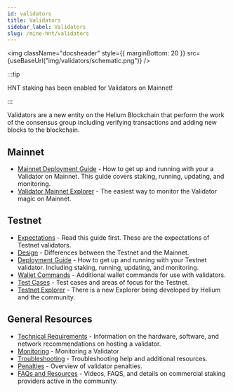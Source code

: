 ```yaml
---
id: validators
title: Validators
sidebar_label: Validators
slug: /mine-hnt/validators
---
```



<img
  className="docsheader"
  style={{ marginBottom: 20 }}
  src={useBaseUrl("img/validators/schematic.png")}
/>



:::tip

HNT staking has been enabled for Validators on Mainnet!

:::

Validators are a new entity on the Helium Blockchain that perform the work of the consensus group including verifying transactions and adding new blocks to the blockchain.

## Mainnet

* [Mainnet Deployment Guide](/mine-hnt/validators/mainnet/deployment-guide) - How to get up and running with your a Validator on Mainnet. This guide covers staking, running, updating, and monitoring.
* [Validator Mainnet Explorer](https://explorer-beta.helium.com/validators) - The easiest way to monitor the Validator magic on Mainnet. 

## Testnet

* [Expectations](/mine-hnt/validators/testnet/expectations) - Read this guide first. These are the expectations of Testnet validators.
* [Design](/mine-hnt/validators/testnet/design) - Differences between the Testnet and the Mainnet.
* [Deployment Guide](/mine-hnt/validators/testnet/deployment-guide) - How to get up and running with your Testnet validator.  Including staking, running, updating, and monitoring.
* [Wallet Commands](/mine-hnt/validators/testnet/wallet) - Additional wallet commands for use with validators.
* [Test Cases](/mine-hnt/validators/testnet/test-cases) - Test cases and areas of focus for the Testnet.
* [Testnet Explorer](https://explorer.helium.wtf/validators) - There is a new Explorer being developed by Helium and the community.

## General Resources

* [Technical Requirements](/mine-hnt/validators/requirements) - Information on the hardware, software, and network recommendations on hosting a validator.
* [Monitoring](/mine-hnt/validators/monitoring) - Monitoring a Validator
* [Troubleshooting](/mine-hnt/validators/troubleshooting) - Troubleshooting help and additional resources.
* [Penalties](/mine-hnt/validators/penalties) - Overview of validator penalties.
* [FAQs and Resources](/mine-hnt/validators/faqs-resources-providers) - Videos, FAQS, and details on commercial staking providers active in the community.
